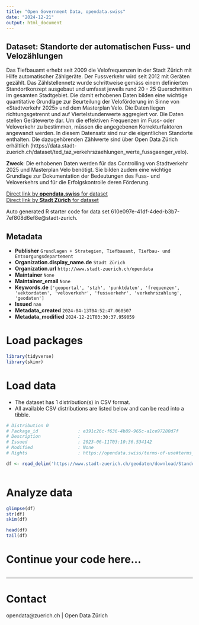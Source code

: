 ```yaml
---
title: "Open Government Data, opendata.swiss"
date: "2024-12-21"
output: html_document
---
```


## Dataset: Standorte der automatischen Fuss- und Velozählungen

Das Tiefbauamt erhebt seit 2009 die Velofrequenzen in der Stadt Zürich mit Hilfe automatischer Zählgeräte. Der Fussverkehr wird seit 2012 mit Geräten gezählt. Das Zählstellennetz wurde schrittweise gemäss einem definierten Standortkonzept ausgebaut und umfasst jeweils rund 20 - 25 Querschnitten im gesamten Stadtgebiet. Die damit erhobenen Daten bilden eine wichtige quantitative Grundlage zur Beurteilung der Veloförderung im Sinne von «Stadtverkehr 2025» und dem Masterplan Velo. Die Daten liegen richtungsgetrennt und auf Viertelstundenwerte aggregiert vor. Die Daten stellen Gerätewerte dar. Um die effektiven Frequenzen im Fuss- oder Veloverkehr zu bestimmen, müssen die angegebenen Korrekturfaktoren angewandt werden.
In diesem Datensatz sind nur die eigentlichen Standorte enthalten. Die dazugehörenden Zählwerte sind über Open Data Zürich erhältlich (https://data.stadt-zuerich.ch/dataset/ted_taz_verkehrszaehlungen_werte_fussgaenger_velo).

**Zweck**: Die erhobenen Daten werden für das Controlling von Stadtverkehr 2025 und Masterplan Velo benötigt. Sie bilden zudem eine wichtige Grundlage zur Dokumentation der Bedeutungen des Fuss- und Veloverkehrs und für die Erfolgskontrolle deren Förderung.

[Direct link by **opendata.swiss** for dataset](https://opendata.swiss/de/dataset/standorte-der-automatischen-fuss-und-velozahlungen)<br>
[Direct link by **Stadt Zürich** for dataset](https://data.stadt-zuerich.ch/dataset/geo_standorte_der_automatischen_fuss__und_velozaehlungen)

Auto generated R starter code for data set 610e097e-41df-4ded-b3b7-7ef808d6ef8e@stadt-zurich.

## Metadata

- **Publisher** `Grundlagen + Strategien, Tiefbauamt, Tiefbau- und Entsorgungsdepartement`
- **Organization.display_name.de** `Stadt Zürich`
- **Organization.url** `http://www.stadt-zuerich.ch/opendata`
- **Maintainer** `None`
- **Maintainer_email** `None`
- **Keywords.de** `['geoportal', 'stzh', 'punktdaten', 'frequenzen', 'vektordaten', 'veloverkehr', 'fussverkehr', 'verkehrszahlung', 'geodaten']`
- **Issued** `nan`
- **Metadata_created** `2024-04-13T04:52:47.060507`
- **Metadata_modified** `2024-12-21T03:30:37.959059`


# Load packages

```r

library(tidyverse)
library(skimr)

```

# Load data

-   The dataset has 1 distribution(s) in CSV format.
-   All available CSV distributions are listed below and can be read into a tibble.

```r

# Distribution 0
# Package_id               : e391c26c-f636-4b89-965c-a1ce97280d7f
# Description              : 
# Issued                   : 2023-06-11T03:10:36.534142
# Modified                 : None
# Rights                   : https://opendata.swiss/terms-of-use#terms_open

df <- read_delim('https://www.stadt-zuerich.ch/geodaten/download/Standorte_der_automatischen_Fuss__und_Velozaehlungen?format=10008')



```

# Analyze data

```r

glimpse(df)
str(df)
skim(df)

head(df)
tail(df)

```

# Continue your code here...

```r

```

------------------------------------------------------------------------

# Contact

opendata@zuerich.ch | Open Data Zürich
